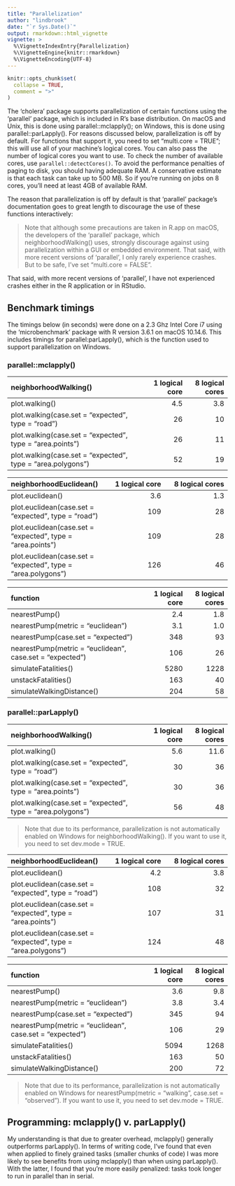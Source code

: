 ```yaml
---
title: "Parallelization"
author: "lindbrook"
date: "`r Sys.Date()`"
output: rmarkdown::html_vignette
vignette: >
  %\VignetteIndexEntry{Parallelization}
  %\VignetteEngine{knitr::rmarkdown}
  %\VignetteEncoding{UTF-8}
---
```


```r
knitr::opts_chunk$set(
  collapse = TRUE,
  comment = ">"
)
```

The 'cholera' package supports parallelization of certain functions using the 'parallel' package, which is included in R's base distribution. On macOS and Unix, this is done using parallel::mclapply(); on Windows, this is done using parallel::parLapply(). For reasons discussed below, parallelization is off by default. For functions that support it, you need to set "multi.core = TRUE"; this will use all of your machine's logical cores. You can also pass the number of logical cores you want to use. To check the number of available cores, use `parallel::detectCores()`. To avoid the performance penalties of paging to disk, you should having adequate RAM. A conservative estimate is that each task can take up to 500 MB. So if you're running on jobs on 8 cores, you'll need at least 4GB of available RAM.

The reason that parallelization is off by default is that 'parallel' package's documentation goes to great length to discourage the use of these functions interactively:

> Note that although some precautions are taken in R.app on macOS, the developers of the 'parallel' package, which neighborhoodWalking() uses, strongly discourage against using parallelization within a GUI or embedded environment. That said, with more recent versions of 'parallel', I only rarely experience crashes. But to be safe, I've set "multi.core = FALSE".

That said, with more recent versions of 'parallel', I have not experienced crashes either in the R application or in RStudio.

## Benchmark timings

The timings below (in seconds) were done on a 2.3 Ghz Intel Core i7 using the 'microbenchmark' package with R version 3.6.1 on macOS 10.14.6. This includes timings for parallel:parLapply(), which is the function used to support parallelization on Windows.

### parallel::mclapply()

| neighborhoodWalking() | 1 logical core | 8 logical cores
:------------- | -------------: | -------------:
plot.walking() | 4.5 | 3.8
plot.walking(case.set = "expected", type = "road") | 26 | 10
plot.walking(case.set = "expected", type = "area.points") | 26 | 11
plot.walking(case.set = "expected", type = "area.polygons") | 52 | 19

| neighborhoodEuclidean() | 1 logical core | 8 logical cores
:------------- | -------------: | -------------:
plot.euclidean() | 3.6 | 1.3
plot.euclidean(case.set = "expected", type = "road") | 109 | 28
plot.euclidean(case.set = "expected", type = "area.points") | 109 | 28
plot.euclidean(case.set = "expected", type = "area.polygons") | 126 | 46

| function | 1 logical core | 8 logical cores
:------------- | -------------: | -------------:
nearestPump() | 2.4 | 1.8
nearestPump(metric = "euclidean") | 3.1 | 1.0
nearestPump(case.set = "expected") | 348 | 93
nearestPump(metric = "euclidean", case.set = "expected") | 106 | 26
simulateFatalities() | 5280 | 1228
unstackFatalities() | 163 | 40
simulateWalkingDistance() | 204 | 58

### parallel::parLapply()

neighborhoodWalking() | 1 logical core | 8 logical cores
:------------- | -------------: | -------------:
plot.walking() | 5.6  | 11.6
plot.walking(case.set = "expected", type = "road") | 30 | 36
plot.walking(case.set = "expected", type = "area.points") | 30 | 36
plot.walking(case.set = "expected", type = "area.polygons") | 56 | 48

> Note that due to its performance, parallelization is not automatically enabled on Windows for neighborhoodWalking(). If you want to use it, you need to set dev.mode = TRUE.

| neighborhoodEuclidean() | 1 logical core | 8 logical cores
:------------- | -------------: | -------------:
plot.euclidean() | 4.2 | 3.8
plot.euclidean(case.set = "expected", type = "road") | 108 | 32
plot.euclidean(case.set = "expected", type = "area.points") | 107 | 31
plot.euclidean(case.set = "expected", type = "area.polygons") | 124 | 48

| function | 1 logical core | 8 logical cores
:------------- | -------------: | -------------:
nearestPump() | 3.6 | 9.8
nearestPump(metric = "euclidean") | 3.8  | 3.4
nearestPump(case.set = "expected") | 345 | 94
nearestPump(metric = "euclidean", case.set = "expected") | 106 | 29
simulateFatalities() | 5094 | 1268
unstackFatalities() | 163 | 50
simulateWalkingDistance() | 200 | 72

> Note that due to its performance, parallelization is not automatically enabled on Windows for nearestPump(metric = "walking", case.set = "observed"). If you want to use it, you need to set dev.mode = TRUE.

## Programming: mclapply() v. parLapply()

My understanding is that due to greater overhead, mclapply() generally outperforms parLapply().
In terms of writing code, I've found that even when applied to finely grained tasks (smaller chunks of code) I was more likely to see benefits from using mclapply() than when using parLapply(). With the latter, I found that you're more easily penalized: tasks took longer to run in parallel than in serial.

